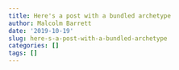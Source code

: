 ```yaml
---
title: Here's a post with a bundled archetype
author: Malcolm Barrett
date: '2019-10-19'
slug: here-s-a-post-with-a-bundled-archetype
categories: []
tags: []
---
```

